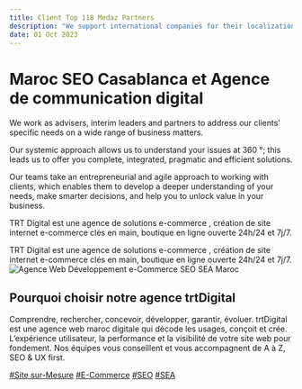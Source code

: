 ```yaml
---
title: Client Top 118 Medaz Partners
description: "We support international companies for their localization in Morocco free zones and throughout their growth. We are above all a partner who seeks to establish long-term relationships of trust."
date: 01 Oct 2023
---
```


# Maroc SEO Casablanca et Agence de communication digital

We work as advisers, interim leaders and partners to address our clients’ specific needs on a wide range of business matters.

Our systemic approach allows us to understand your issues at 360 °; this leads us to offer you complete, integrated, pragmatic and efficient solutions.

Our teams take an entrepreneurial and agile approach to working with clients, which enables them to develop a deeper understanding of your needs, make smarter decisions, and help you to unlock value in your business.

TRT Digital est une agence de solutions e-commerce , création de site internet e-commerce clés en main, boutique en ligne ouverte 24h/24 et 7j/7.


TRT Digital est une agence de solutions e-commerce , création de site internet e-commerce clés en main, boutique en ligne ouverte 24h/24 et 7j/7.
<a><img className="block mx-auto align-center" src='https://res.cloudinary.com/trtdigital/images/w_648,h_473,c_scale/f_auto,q_auto/v1689525923/cloudinary_folder/trtDigital-web-marketing-133-MEDA_Z-Partners-%E2%80%93-Progress-Through-Trust-www.medaz-partners.com_/trtDigital-web-marketing-133-MEDA_Z-Partners-%E2%80%93-Progress-Through-Trust-www.medaz-partners.com_-1024x749.webp?_i=AA' alt='Agence Web Développement e-Commerce SEO SEA Maroc' ></img></a>
       
## Pourquoi choisir notre agence trtDigital
Comprendre, rechercher, concevoir, développer, garantir, évoluer.
trtDigital est une agence web maroc digitale qui décode les usages, conçoit et crée.
L’expérience utilisateur, la performance et la visibilité de votre site web pour fondement.
Nos équipes vous conseillent et vous accompagnent de A à Z, SEO & UX first.



[#Site sur-Mesure](https://www.trtdigital.ma/creation-site-internet/ "Site sur-Mesure") [#E-Commerce](https://www.trtdigital.ma/1-er-top-creation-site-e-commerce-au-maroc/ "E-Commerce") [#SEO](https://www.trtdigital.ma/referencement-site-web-maroc-2/agence-referencement-seo/ "SEO")  [#SEA](https://www.trtdigital.ma/referencement-site-web-maroc-2/google-adwords-sea/ "SEA") 